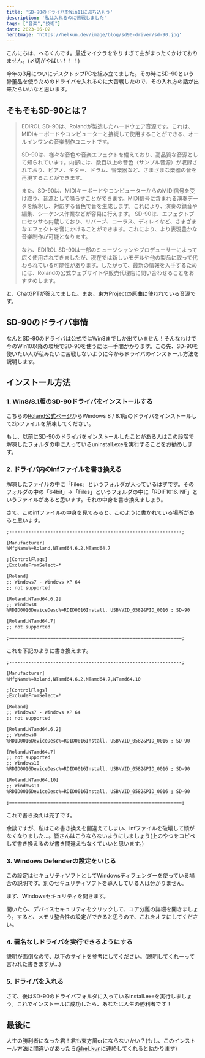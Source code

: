 ```yaml
---
title: 'SD-90のドライバをWin11にぶち込もう'
description: '私は入れるのに苦戦しました'
tags: ["音楽","技術"]
date: 2023-06-02
heroImage: 'https://helkun.dev/image/blog/sd90-driver/sd-90.jpg'
---
```


こんにちは、へるくんです。最近マイクラをやりすぎて曲がまったくかけておりません。(〆切がやばい！！！)

今年の3月についにデスクトップPCを組み立てました。その時にSD-90という骨董品を使うためのドライバを入れるのに大苦戦したので、その入れ方の話が出来たらいいなと思います。

## そもそもSD-90とは？
> EDIROL SD-90は、Rolandが製造したハードウェア音源です。これは、MIDIキーボードやコンピューターと接続して使用することができる、オールインワンの音楽制作ユニットです。
> 
> SD-90は、様々な音色や音楽エフェクトを備えており、高品質な音源として知られています。内部には、数百以上の音色（サンプル音源）が収録されており、ピアノ、ギター、ドラム、管楽器など、さまざまな楽器の音を再現することができます。 
> 
> また、SD-90は、MIDIキーボードやコンピューターからのMIDI信号を受け取り、音源として鳴らすことができます。MIDI信号に含まれる演奏データを解釈し、対応する音色で音を生成します。これにより、演奏の録音や編集、シーケンス作業などが容易に行えます。 SD-90は、エフェクトプロセッサも内蔵しており、リバーブ、コーラス、ディレイなど、さまざまなエフェクトを音にかけることができます。これにより、より表現豊かな音楽制作が可能となります。
> 
> なお、EDIROL SD-90は一部のミュージシャンやプロデューサーによって広く使用されてきましたが、現在では新しいモデルや他の製品に取って代わられている可能性があります。したがって、最新の情報を入手するためには、Rolandの公式ウェブサイトや販売代理店に問い合わせることをおすすめします。

と、ChatGPTが答えてました。まあ、東方Projectの原曲に使われている音源です。

## SD-90のドライバ事情
なんとSD-90のドライバは公式ではWin8までしか出ていません！そんなわけで今のWin10以降の環境でSD-90を使うには一手間かかります。この先、SD-90を使いたい人が私みたいに苦戦しないように今からドライバのインストール方法を説明します。

## インストール方法
### 1. Win8/8.1版のSD-90ドライバをインストールする
こちらの[Roland公式ページ](http://static.roland.com/support_archive/jp/SD-90_62482892_readme_jp.html?_gl=1*for997*_gcl_au*MzQxNTMwMzQxLjE2ODU1MzM0Njk.*_ga*NjY2NTY3Mjc4LjE2ODU1MzM0Njk.*_ga_CF0D38ZPLC*MTY4NTYwOTgwNy4zLjAuMTY4NTYwOTgwNy42MC4wLjA.&_ga=2.15491890.504392551.1685533469-666567278.1685533469)からWindows 8 / 8.1版のドライバをインストールしてzipファイルを解凍してください。

もし、以前にSD-90のドライバをインストールしたことがある人はこの段階で解凍したフォルダの中に入っているuninstall.exeを実行することをお勧めします。

### 2. ドライバ内のinfファイルを書き換える
解凍したファイルの中に「Files」というフォルダが入っているはずです。そのフォルダの中の「64bit」->「Files」というフォルダの中に「RDIF1016.INF」というファイルがあると思います。それの中身を書き換えましょう。

<ImgCard title="こんな警告も無視して開きます" url="https://helkun.dev/image/blog/sd90-driver/warning.png" alt="警告画面" />

さて、このinfファイルの中身を見てみると、このように書かれている場所があると思います。
```txt title="RDIF1016.INF"
;---------------------------------------------------------------;

[Manufacturer]
%MfgName%=Roland,NTamd64.6.2,NTamd64.7

;[ControlFlags]
;ExcludeFromSelect=*

[Roland]
;; Windows7 - Windows XP 64
;; not supported

[Roland.NTamd64.6.2]
;; Windows8
%RDID0016DeviceDesc%=RDID0016Install, USB\VID_0582&PID_0016 ; SD-90

[Roland.NTamd64.7]
;; not supported

;===============================================================;
```

これを下記のように書き換えます。
```txt title="RDIF1016.INF" del={18} ins={19-24}
;---------------------------------------------------------------;

[Manufacturer]
%MfgName%=Roland,NTamd64.6.2,NTamd64.7,NTamd64.10

;[ControlFlags]
;ExcludeFromSelect=*

[Roland]
;; Windows7 - Windows XP 64
;; not supported

[Roland.NTamd64.6.2]
;; Windows8
%RDID0016DeviceDesc%=RDID0016Install, USB\VID_0582&PID_0016 ; SD-90

[Roland.NTamd64.7]
;; not supported
;; Windows10
%RDID0016DeviceDesc%=RDID0016Install, USB\VID_0582&PID_0016 ; SD-90

[Roland.NTamd64.10]
;; Windows11
%RDID0016DeviceDesc%=RDID0016Install, USB\VID_0582&PID_0016 ; SD-90

;===============================================================;
```

これで書き換えは完了です。

余談ですが、私はこの書き換えを間違えてしまい、infファイルを破壊して顔がなくなりました...。皆さんはこうならないようにしましょう(上のやつをコピペして書き換えるのが書き間違えもなくていいと思います。)

### 3. Windows Defenderの設定をいじる
この設定はセキュリティソフトとしてWindowsディフェンダーを使っている場合の説明です。別のセキュリティソフトを導入している人は分かりません。

まず、Windowsセキュリティを開きます。

<ImgCard title="タスクバーから開くこともできます" url="https://helkun.dev/image/blog/sd90-driver/taskbar.png" alt="タスクバーの画像" />

開いたら、デバイスセキュリティをクリックして、コア分離の詳細を開きましょう。すると、メモリ整合性の設定ができると思うので、これをオフにしてください。

<ImgCard title="このようになればオッケー" url="https://helkun.dev/image/blog/sd90-driver/coa-divide.png" alt="メモリ整合性の設定画面" />

### 4. 署名なしドライバを実行できるようにする
説明が面倒なので、以下のサイトを参考にしてください。(説明してくれーって言われた書きますが...)

<UrlCard url="https://freesoft.tvbok.com/win10/testmode.html#a03" />

### 5. ドライバを入れる
さて、後はSD-90のドライバフォルダに入っているinstall.exeを実行しましょう。これでインストールに成功したら、あなたは人生の勝利者です！

## 最後に
人生の勝利者になった君！君も東方風erにならないかい？(もし、このインストール方法に間違いがあったら[@hel_kun](https://twitter.com/hel_kun)に連絡してくれると助かります)